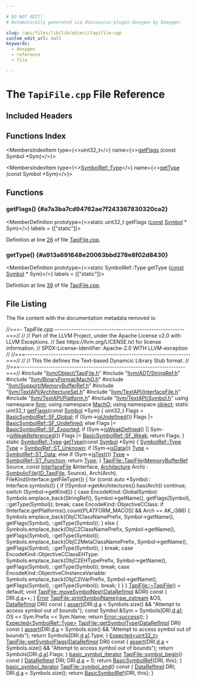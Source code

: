 ```yaml
---

# DO NOT EDIT!
# Automatically generated via docusaurus-plugin-doxygen by Doxygen.

slug: /api/files/lib/lib/object/tapifile-cpp
custom_edit_url: null
keywords:
  - doxygen
  - reference
  - file

---
```





# The `TapiFile.cpp` File Reference

<DoxygenPage pluginConfig={pluginConfig}>



## Included Headers

<IncludesList>
<IncludesListItem
  filePath="llvm/Object/TapiFile.h"
  permalink="/docs/api/files/include/include/llvm/include/llvm/object/tapifile-h"
  isLocal="true" />
<IncludesListItem
  filePath="llvm/ADT/StringRef.h"
  permalink="/docs/api/files/include/include/llvm/include/llvm/adt/stringref-h"
  isLocal="true" />
<IncludesListItem
  filePath="llvm/BinaryFormat/MachO.h"
  permalink="/docs/api/files/include/include/llvm/include/llvm/binaryformat/macho-h"
  isLocal="true" />
<IncludesListItem
  filePath="llvm/Support/MemoryBufferRef.h"
  permalink="/docs/api/files/include/include/llvm/include/llvm/support/memorybufferref-h"
  isLocal="true" />
<IncludesListItem
  filePath="llvm/TextAPI/ArchitectureSet.h"
  permalink="/docs/api/files/include/include/llvm/include/llvm/textapi/architectureset-h"
  isLocal="true" />
<IncludesListItem
  filePath="llvm/TextAPI/InterfaceFile.h"
  permalink="/docs/api/files/include/include/llvm/include/llvm/textapi/interfacefile-h"
  isLocal="true" />
<IncludesListItem
  filePath="llvm/TextAPI/Platform.h"
  permalink="/docs/api/files/include/include/llvm/include/llvm/textapi/platform-h"
  isLocal="true" />
<IncludesListItem
  filePath="llvm/TextAPI/Symbol.h"
  permalink="/docs/api/files/include/include/llvm/include/llvm/textapi/symbol-h"
  isLocal="true" />
</IncludesList>

## Functions Index

<MembersIndex>

<MembersIndexItem
  type={<>uint32&#95;t</>}
  name={<><a href="#a7a3ba7cd94762ae7f243367830320ca2">getFlags</a> (const Symbol &#42;Sym)</>}>
</MembersIndexItem>

<MembersIndexItem
  type={<><a href="/docs/api/classes/llvm/object/symbolref/#a2ea2ecb4f81936cc379aff129e440b04">SymbolRef::Type</a></>}
  name={<><a href="#a913a691648e20063bbd278e8f02d8430">getType</a> (const Symbol &#42;Sym)</>}>
</MembersIndexItem>

</MembersIndex>


<SectionDefinition>

## Functions

### getFlags() {#a7a3ba7cd94762ae7f243367830320ca2}

<MemberDefinition
  prototype={<>static uint32&#95;t getFlags (<a href="/docs/api/files/lib/lib/target/lib/target/aarch64/aarch64promoteconstant-cpp/#a90f8350fecae261c25be85d38b451bff">const</a> <a href="/docs/api/classes/llvm/macho/symbol">Symbol</a> &#42; Sym)</>}
  labels = {["static"]}>

Definition at line <a href="#l00026">26</a> of file <a href="/docs/api/files/lib/lib/object/tapifile-cpp">TapiFile.cpp</a>.
</MemberDefinition>

### getType() {#a913a691648e20063bbd278e8f02d8430}

<MemberDefinition
  prototype={<>static SymbolRef::Type getType (<a href="/docs/api/files/lib/lib/target/lib/target/aarch64/aarch64promoteconstant-cpp/#a90f8350fecae261c25be85d38b451bff">const</a> <a href="/docs/api/classes/llvm/macho/symbol">Symbol</a> &#42; Sym)</>}
  labels = {["static"]}>

Definition at line <a href="#l00039">39</a> of file <a href="/docs/api/files/lib/lib/object/tapifile-cpp">TapiFile.cpp</a>.
</MemberDefinition>

</SectionDefinition>

## File Listing

The file content with the documentation metadata removed is:

<ProgramListing>

<Link id="l00001" /><CodeLine lineNumber="1"><Highlight kind="comment">//===- TapiFile.cpp -------------------------------------------------------===//</Highlight><Highlight kind="normal"></Highlight></CodeLine>
<Link id="l00002" /><CodeLine lineNumber="2"><Highlight kind="normal"></Highlight><Highlight kind="comment">//</Highlight><Highlight kind="normal"></Highlight></CodeLine>
<Link id="l00003" /><CodeLine lineNumber="3"><Highlight kind="normal"></Highlight><Highlight kind="comment">// Part of the LLVM Project, under the Apache License v2.0 with LLVM Exceptions.</Highlight><Highlight kind="normal"></Highlight></CodeLine>
<Link id="l00004" /><CodeLine lineNumber="4"><Highlight kind="normal"></Highlight><Highlight kind="comment">// See https://llvm.org/LICENSE.txt for license information.</Highlight><Highlight kind="normal"></Highlight></CodeLine>
<Link id="l00005" /><CodeLine lineNumber="5"><Highlight kind="normal"></Highlight><Highlight kind="comment">// SPDX-License-Identifier: Apache-2.0 WITH LLVM-exception</Highlight><Highlight kind="normal"></Highlight></CodeLine>
<Link id="l00006" /><CodeLine lineNumber="6"><Highlight kind="normal"></Highlight><Highlight kind="comment">//</Highlight><Highlight kind="normal"></Highlight></CodeLine>
<Link id="l00007" /><CodeLine lineNumber="7"><Highlight kind="normal"></Highlight><Highlight kind="comment">//===----------------------------------------------------------------------===//</Highlight><Highlight kind="normal"></Highlight></CodeLine>
<Link id="l00008" /><CodeLine lineNumber="8"><Highlight kind="normal"></Highlight><Highlight kind="comment">//</Highlight><Highlight kind="normal"></Highlight></CodeLine>
<Link id="l00009" /><CodeLine lineNumber="9"><Highlight kind="normal"></Highlight><Highlight kind="comment">// This file defines the Text-based Dynamcic Library Stub format.</Highlight><Highlight kind="normal"></Highlight></CodeLine>
<Link id="l00010" /><CodeLine lineNumber="10"><Highlight kind="normal"></Highlight><Highlight kind="comment">//</Highlight><Highlight kind="normal"></Highlight></CodeLine>
<Link id="l00011" /><CodeLine lineNumber="11"><Highlight kind="normal"></Highlight><Highlight kind="comment">//===----------------------------------------------------------------------===//</Highlight><Highlight kind="normal"></Highlight></CodeLine>
<Link id="l00012" /><CodeLine lineNumber="12"><Highlight kind="normal"></Highlight></CodeLine>
<Link id="l00013" /><CodeLine lineNumber="13"><Highlight kind="normal"></Highlight><Highlight kind="preprocessor">#include &quot;<a href="/docs/api/files/include/include/llvm/include/llvm/object/tapifile-h">llvm/Object/TapiFile.h</a>&quot;</Highlight><Highlight kind="normal"></Highlight></CodeLine>
<Link id="l00014" /><CodeLine lineNumber="14"><Highlight kind="normal"></Highlight><Highlight kind="preprocessor">#include &quot;<a href="/docs/api/files/include/include/llvm/include/llvm/adt/stringref-h">llvm/ADT/StringRef.h</a>&quot;</Highlight><Highlight kind="normal"></Highlight></CodeLine>
<Link id="l00015" /><CodeLine lineNumber="15"><Highlight kind="normal"></Highlight><Highlight kind="preprocessor">#include &quot;<a href="/docs/api/files/include/include/llvm/include/llvm/binaryformat/macho-h">llvm/BinaryFormat/MachO.h</a>&quot;</Highlight><Highlight kind="normal"></Highlight></CodeLine>
<Link id="l00016" /><CodeLine lineNumber="16"><Highlight kind="normal"></Highlight><Highlight kind="preprocessor">#include &quot;<a href="/docs/api/files/include/include/llvm/include/llvm/support/memorybufferref-h">llvm/Support/MemoryBufferRef.h</a>&quot;</Highlight><Highlight kind="normal"></Highlight></CodeLine>
<Link id="l00017" /><CodeLine lineNumber="17"><Highlight kind="normal"></Highlight><Highlight kind="preprocessor">#include &quot;<a href="/docs/api/files/include/include/llvm/include/llvm/textapi/architectureset-h">llvm/TextAPI/ArchitectureSet.h</a>&quot;</Highlight><Highlight kind="normal"></Highlight></CodeLine>
<Link id="l00018" /><CodeLine lineNumber="18"><Highlight kind="normal"></Highlight><Highlight kind="preprocessor">#include &quot;<a href="/docs/api/files/include/include/llvm/include/llvm/textapi/interfacefile-h">llvm/TextAPI/InterfaceFile.h</a>&quot;</Highlight><Highlight kind="normal"></Highlight></CodeLine>
<Link id="l00019" /><CodeLine lineNumber="19"><Highlight kind="normal"></Highlight><Highlight kind="preprocessor">#include &quot;<a href="/docs/api/files/include/include/llvm/include/llvm/textapi/platform-h">llvm/TextAPI/Platform.h</a>&quot;</Highlight><Highlight kind="normal"></Highlight></CodeLine>
<Link id="l00020" /><CodeLine lineNumber="20"><Highlight kind="normal"></Highlight><Highlight kind="preprocessor">#include &quot;<a href="/docs/api/files/include/include/llvm/include/llvm/textapi/symbol-h">llvm/TextAPI/Symbol.h</a>&quot;</Highlight><Highlight kind="normal"></Highlight></CodeLine>
<Link id="l00021" /><CodeLine lineNumber="21"><Highlight kind="normal"></Highlight></CodeLine>
<Link id="l00022" /><CodeLine lineNumber="22"><Highlight kind="normal"></Highlight><Highlight kind="keyword">using namespace </Highlight><Highlight kind="normal"><a href="/docs/api/namespaces/llvm">llvm</a>;</Highlight></CodeLine>
<Link id="l00023" /><CodeLine lineNumber="23"><Highlight kind="normal"></Highlight><Highlight kind="keyword">using namespace </Highlight><Highlight kind="normal"><a href="/docs/api/namespaces/llvm/macho">MachO</a>;</Highlight></CodeLine>
<Link id="l00024" /><CodeLine lineNumber="24"><Highlight kind="normal"></Highlight><Highlight kind="keyword">using namespace </Highlight><Highlight kind="normal"><a href="/docs/api/namespaces/llvm/object">object</a>;</Highlight></CodeLine>
<Link id="l00025" /><CodeLine lineNumber="25"><Highlight kind="normal"></Highlight></CodeLine>
<Link id="l00026" /><CodeLine lineNumber="26" lineLink="#a7a3ba7cd94762ae7f243367830320ca2"><Highlight kind="normal"></Highlight><Highlight kind="keyword">static</Highlight><Highlight kind="normal"> uint32&#95;t <a href="#a7a3ba7cd94762ae7f243367830320ca2">getFlags</a>(</Highlight><Highlight kind="keyword">const</Highlight><Highlight kind="normal"> <a href="/docs/api/classes/llvm/macho/symbol">Symbol</a> &#42;Sym) &#123;</Highlight></CodeLine>
<Link id="l00027" /><CodeLine lineNumber="27"><Highlight kind="normal">  uint32&#95;t Flags = <a href="/docs/api/classes/llvm/object/basicsymbolref/#a9004a106627deafd45a7c95ee497d431a1cc593ee22b60969ba0a3cb1e5e21b34">BasicSymbolRef::SF&#95;Global</a>;</Highlight></CodeLine>
<Link id="l00028" /><CodeLine lineNumber="28"><Highlight kind="normal">  </Highlight><Highlight kind="keywordflow">if</Highlight><Highlight kind="normal"> (Sym-&gt;<a href="/docs/api/classes/llvm/macho/symbol/#a4958630033c0184bc5c6d56ae9be419b">isUndefined</a>())</Highlight></CodeLine>
<Link id="l00029" /><CodeLine lineNumber="29"><Highlight kind="normal">    Flags |= <a href="/docs/api/classes/llvm/object/basicsymbolref/#a9004a106627deafd45a7c95ee497d431ad1131f10939b205635a0dc81ca3c45d7">BasicSymbolRef::SF&#95;Undefined</a>;</Highlight></CodeLine>
<Link id="l00030" /><CodeLine lineNumber="30"><Highlight kind="normal">  </Highlight><Highlight kind="keywordflow">else</Highlight><Highlight kind="normal"></Highlight></CodeLine>
<Link id="l00031" /><CodeLine lineNumber="31"><Highlight kind="normal">    Flags |= <a href="/docs/api/classes/llvm/object/basicsymbolref/#a9004a106627deafd45a7c95ee497d431a3936e16c4ba4b109e74006ad9bdc06f8">BasicSymbolRef::SF&#95;Exported</a>;</Highlight></CodeLine>
<Link id="l00032" /><CodeLine lineNumber="32"><Highlight kind="normal"></Highlight></CodeLine>
<Link id="l00033" /><CodeLine lineNumber="33"><Highlight kind="normal">  </Highlight><Highlight kind="keywordflow">if</Highlight><Highlight kind="normal"> (Sym-&gt;<a href="/docs/api/classes/llvm/macho/symbol/#a34316d3e86024e41a84c08239a65405d">isWeakDefined</a>() || Sym-&gt;<a href="/docs/api/classes/llvm/macho/symbol/#ae25e6461883a31fe9dc9868b1af23213">isWeakReferenced</a>())</Highlight></CodeLine>
<Link id="l00034" /><CodeLine lineNumber="34"><Highlight kind="normal">    Flags |= <a href="/docs/api/classes/llvm/object/basicsymbolref/#a9004a106627deafd45a7c95ee497d431ac199a3dc25299a191397723e89fd303e">BasicSymbolRef::SF&#95;Weak</a>;</Highlight></CodeLine>
<Link id="l00035" /><CodeLine lineNumber="35"><Highlight kind="normal"></Highlight></CodeLine>
<Link id="l00036" /><CodeLine lineNumber="36"><Highlight kind="normal">  </Highlight><Highlight kind="keywordflow">return</Highlight><Highlight kind="normal"> Flags;</Highlight></CodeLine>
<Link id="l00037" /><CodeLine lineNumber="37"><Highlight kind="normal">&#125;</Highlight></CodeLine>
<Link id="l00038" /><CodeLine lineNumber="38"><Highlight kind="normal"></Highlight></CodeLine>
<Link id="l00039" /><CodeLine lineNumber="39" lineLink="#a913a691648e20063bbd278e8f02d8430"><Highlight kind="normal"></Highlight><Highlight kind="keyword">static</Highlight><Highlight kind="normal"> <a href="/docs/api/classes/llvm/object/symbolref/#a2ea2ecb4f81936cc379aff129e440b04">SymbolRef::Type</a> <a href="#a913a691648e20063bbd278e8f02d8430">getType</a>(</Highlight><Highlight kind="keyword">const</Highlight><Highlight kind="normal"> <a href="/docs/api/classes/llvm/macho/symbol">Symbol</a> &#42;Sym) &#123;</Highlight></CodeLine>
<Link id="l00040" /><CodeLine lineNumber="40"><Highlight kind="normal">  <a href="/docs/api/classes/llvm/object/symbolref/#a2ea2ecb4f81936cc379aff129e440b04">SymbolRef::Type</a> <a href="/docs/api/classes/llvm/type">Type</a> = <a href="/docs/api/classes/llvm/object/symbolref/#a2ea2ecb4f81936cc379aff129e440b04a2d334a713a4916963744a0cc31ab9552">SymbolRef::ST&#95;Unknown</a>;</Highlight></CodeLine>
<Link id="l00041" /><CodeLine lineNumber="41"><Highlight kind="normal">  </Highlight><Highlight kind="keywordflow">if</Highlight><Highlight kind="normal"> (Sym-&gt;<a href="/docs/api/classes/llvm/macho/symbol/#a05978ef58f3565e7e40ea202098c4caf">isData</a>())</Highlight></CodeLine>
<Link id="l00042" /><CodeLine lineNumber="42"><Highlight kind="normal">    <a href="/docs/api/classes/llvm/type">Type</a> = <a href="/docs/api/classes/llvm/object/symbolref/#a2ea2ecb4f81936cc379aff129e440b04a8a501fedaaa3e562541580b8f1db3975">SymbolRef::ST&#95;Data</a>;</Highlight></CodeLine>
<Link id="l00043" /><CodeLine lineNumber="43"><Highlight kind="normal">  </Highlight><Highlight kind="keywordflow">else</Highlight><Highlight kind="normal"> </Highlight><Highlight kind="keywordflow">if</Highlight><Highlight kind="normal"> (Sym-&gt;<a href="/docs/api/classes/llvm/macho/symbol/#ad526f1e4f52f0ed3992733045fc2e088">isText</a>())</Highlight></CodeLine>
<Link id="l00044" /><CodeLine lineNumber="44"><Highlight kind="normal">    <a href="/docs/api/classes/llvm/type">Type</a> = <a href="/docs/api/classes/llvm/object/symbolref/#a2ea2ecb4f81936cc379aff129e440b04a2fcf5b0171fb8526218be425765b5da1">SymbolRef::ST&#95;Function</a>;</Highlight></CodeLine>
<Link id="l00045" /><CodeLine lineNumber="45"><Highlight kind="normal"></Highlight></CodeLine>
<Link id="l00046" /><CodeLine lineNumber="46"><Highlight kind="normal">  </Highlight><Highlight kind="keywordflow">return</Highlight><Highlight kind="normal"> <a href="/docs/api/classes/llvm/type">Type</a>;</Highlight></CodeLine>
<Link id="l00047" /><CodeLine lineNumber="47"><Highlight kind="normal">&#125;</Highlight></CodeLine>
<Link id="l00048" /><CodeLine lineNumber="48"><Highlight kind="normal"></Highlight></CodeLine>
<Link id="l00049" /><CodeLine lineNumber="49" lineLink="/docs/api/classes/llvm/object/tapifile/#ac3c5a735a60750b0d6f1d232f3d359c3"><Highlight kind="normal"><a href="/docs/api/classes/llvm/object/tapifile/#ac3c5a735a60750b0d6f1d232f3d359c3">TapiFile::TapiFile</a>(<a href="/docs/api/classes/llvm/memorybufferref">MemoryBufferRef</a> Source, </Highlight><Highlight kind="keyword">const</Highlight><Highlight kind="normal"> <a href="/docs/api/classes/llvm/macho/interfacefile">InterfaceFile</a> &amp;Interface,</Highlight></CodeLine>
<Link id="l00050" /><CodeLine lineNumber="50"><Highlight kind="normal">                   <a href="/docs/api/namespaces/llvm/macho/#a70477e3fc02b7dbfd59604af47d88397">Architecture</a> Arch)</Highlight></CodeLine>
<Link id="l00051" /><CodeLine lineNumber="51"><Highlight kind="normal">    : <a href="/docs/api/classes/llvm/object/symbolicfile/#a8eeef7e2323c6f1ec25eb240e1842fee">SymbolicFile</a>(<a href="/docs/api/classes/llvm/object/binary/#af4e569b1876c0dbd751c766d6a1b926aa48048890fd6d073d88e72065fd206587">ID&#95;TapiFile</a>, Source), Arch(Arch),</Highlight></CodeLine>
<Link id="l00052" /><CodeLine lineNumber="52"><Highlight kind="normal">      FileKind(Interface.getFileType()) &#123;</Highlight></CodeLine>
<Link id="l00053" /><CodeLine lineNumber="53"><Highlight kind="normal">  </Highlight><Highlight kind="keywordflow">for</Highlight><Highlight kind="normal"> (</Highlight><Highlight kind="keyword">const</Highlight><Highlight kind="normal"> </Highlight><Highlight kind="keyword">auto</Highlight><Highlight kind="normal"> &#42;Symbol : Interface.symbols()) &#123;</Highlight></CodeLine>
<Link id="l00054" /><CodeLine lineNumber="54"><Highlight kind="normal">    if (!Symbol-&gt;getArchitectures().has(Arch))</Highlight></CodeLine>
<Link id="l00055" /><CodeLine lineNumber="55"><Highlight kind="normal">      continue;</Highlight></CodeLine>
<Link id="l00056" /><CodeLine lineNumber="56"><Highlight kind="normal"></Highlight></CodeLine>
<Link id="l00057" /><CodeLine lineNumber="57"><Highlight kind="normal">    switch (Symbol-&gt;getKind()) &#123;</Highlight></CodeLine>
<Link id="l00058" /><CodeLine lineNumber="58"><Highlight kind="normal">    case EncodeKind::GlobalSymbol:</Highlight></CodeLine>
<Link id="l00059" /><CodeLine lineNumber="59"><Highlight kind="normal">      Symbols.emplace&#95;back(StringRef(), Symbol-&gt;getName(), getFlags(Symbol),</Highlight></CodeLine>
<Link id="l00060" /><CodeLine lineNumber="60"><Highlight kind="normal">                           ::getType(Symbol));</Highlight></CodeLine>
<Link id="l00061" /><CodeLine lineNumber="61"><Highlight kind="normal">      break;</Highlight></CodeLine>
<Link id="l00062" /><CodeLine lineNumber="62"><Highlight kind="normal">    case EncodeKind::ObjectiveCClass:</Highlight></CodeLine>
<Link id="l00063" /><CodeLine lineNumber="63"><Highlight kind="normal">      if (Interface.getPlatforms().count(PLATFORM&#95;MACOS) &amp;&amp; Arch == AK&#95;i386) &#123;</Highlight></CodeLine>
<Link id="l00064" /><CodeLine lineNumber="64"><Highlight kind="normal">        Symbols.emplace&#95;back(ObjC1ClassNamePrefix, Symbol-&gt;getName(),</Highlight></CodeLine>
<Link id="l00065" /><CodeLine lineNumber="65"><Highlight kind="normal">                             getFlags(Symbol), ::getType(Symbol));</Highlight></CodeLine>
<Link id="l00066" /><CodeLine lineNumber="66"><Highlight kind="normal">      &#125; else &#123;</Highlight></CodeLine>
<Link id="l00067" /><CodeLine lineNumber="67"><Highlight kind="normal">        Symbols.emplace&#95;back(ObjC2ClassNamePrefix, Symbol-&gt;getName(),</Highlight></CodeLine>
<Link id="l00068" /><CodeLine lineNumber="68"><Highlight kind="normal">                             getFlags(Symbol), ::getType(Symbol));</Highlight></CodeLine>
<Link id="l00069" /><CodeLine lineNumber="69"><Highlight kind="normal">        Symbols.emplace&#95;back(ObjC2MetaClassNamePrefix, Symbol-&gt;getName(),</Highlight></CodeLine>
<Link id="l00070" /><CodeLine lineNumber="70"><Highlight kind="normal">                             getFlags(Symbol), ::getType(Symbol));</Highlight></CodeLine>
<Link id="l00071" /><CodeLine lineNumber="71"><Highlight kind="normal">      &#125;</Highlight></CodeLine>
<Link id="l00072" /><CodeLine lineNumber="72"><Highlight kind="normal">      break;</Highlight></CodeLine>
<Link id="l00073" /><CodeLine lineNumber="73"><Highlight kind="normal">    case EncodeKind::ObjectiveCClassEHType:</Highlight></CodeLine>
<Link id="l00074" /><CodeLine lineNumber="74"><Highlight kind="normal">      Symbols.emplace&#95;back(ObjC2EHTypePrefix, Symbol-&gt;getName(),</Highlight></CodeLine>
<Link id="l00075" /><CodeLine lineNumber="75"><Highlight kind="normal">                           getFlags(Symbol), ::getType(Symbol));</Highlight></CodeLine>
<Link id="l00076" /><CodeLine lineNumber="76"><Highlight kind="normal">      break;</Highlight></CodeLine>
<Link id="l00077" /><CodeLine lineNumber="77"><Highlight kind="normal">    case EncodeKind::ObjectiveCInstanceVariable:</Highlight></CodeLine>
<Link id="l00078" /><CodeLine lineNumber="78"><Highlight kind="normal">      Symbols.emplace&#95;back(ObjC2IVarPrefix, Symbol-&gt;getName(), getFlags(Symbol),</Highlight></CodeLine>
<Link id="l00079" /><CodeLine lineNumber="79"><Highlight kind="normal">                           ::getType(Symbol));</Highlight></CodeLine>
<Link id="l00080" /><CodeLine lineNumber="80"><Highlight kind="normal">      break;</Highlight></CodeLine>
<Link id="l00081" /><CodeLine lineNumber="81"><Highlight kind="normal">    &#125;</Highlight></CodeLine>
<Link id="l00082" /><CodeLine lineNumber="82"><Highlight kind="normal">  &#125;</Highlight></CodeLine>
<Link id="l00083" /><CodeLine lineNumber="83"><Highlight kind="normal">&#125;</Highlight></CodeLine>
<Link id="l00084" /><CodeLine lineNumber="84"><Highlight kind="normal"></Highlight></CodeLine>
<Link id="l00085" /><CodeLine lineNumber="85"><Highlight kind="normal"><a href="/docs/api/classes/llvm/object/tapifile/#a899878aeea174e8508f92827138c1190">TapiFile::~TapiFile</a>() = </Highlight><Highlight kind="keywordflow">default</Highlight><Highlight kind="normal">;</Highlight></CodeLine>
<Link id="l00086" /><CodeLine lineNumber="86"><Highlight kind="normal"></Highlight></CodeLine>
<Link id="l00087" /><CodeLine lineNumber="87" lineLink="/docs/api/classes/llvm/object/tapifile/#a63ba717b38d212032c32725eec5ac85f"><Highlight kind="normal"></Highlight><Highlight kind="keywordtype">void</Highlight><Highlight kind="normal"> <a href="/docs/api/classes/llvm/object/tapifile/#a63ba717b38d212032c32725eec5ac85f">TapiFile::moveSymbolNext</a>(<a href="/docs/api/unions/llvm/object/datarefimpl">DataRefImpl</a> &amp;DRI)</Highlight><Highlight kind="keyword"> const </Highlight><Highlight kind="normal">&#123; DRI.<a href="/docs/api/unions/llvm/object/datarefimpl/#a4f65e798a8ff3a72293bdaf9a6538e3b">d</a>.<a href="/docs/api/unions/llvm/object/datarefimpl/#a7fdc4ddba62f47c71da3252c30ce9441">a</a>++; &#125;</Highlight></CodeLine>
<Link id="l00088" /><CodeLine lineNumber="88"><Highlight kind="normal"></Highlight></CodeLine>
<Link id="l00089" /><CodeLine lineNumber="89" lineLink="/docs/api/classes/llvm/object/tapifile/#adca4e4eb68596005a1a79bcd3ab94a8f"><Highlight kind="normal"><a href="/docs/api/classes/llvm/error">Error</a> <a href="/docs/api/classes/llvm/object/tapifile/#adca4e4eb68596005a1a79bcd3ab94a8f">TapiFile::printSymbolName</a>(<a href="/docs/api/classes/llvm/raw-ostream">raw&#95;ostream</a> &amp;OS, <a href="/docs/api/unions/llvm/object/datarefimpl">DataRefImpl</a> DRI)</Highlight><Highlight kind="keyword"> const </Highlight><Highlight kind="normal">&#123;</Highlight></CodeLine>
<Link id="l00090" /><CodeLine lineNumber="90"><Highlight kind="normal">  <a href="/docs/api/files/lib/lib/target/lib/target/amdgpu/silowercontrolflow-cpp/#a4868c5d81c5ccc98c47aeab6244346a0">assert</a>(DRI.<a href="/docs/api/unions/llvm/object/datarefimpl/#a4f65e798a8ff3a72293bdaf9a6538e3b">d</a>.<a href="/docs/api/unions/llvm/object/datarefimpl/#a7fdc4ddba62f47c71da3252c30ce9441">a</a> &lt; Symbols.size() &amp;&amp; </Highlight><Highlight kind="stringliteral">&quot;Attempt to access symbol out of bounds&quot;</Highlight><Highlight kind="normal">);</Highlight></CodeLine>
<Link id="l00091" /><CodeLine lineNumber="91"><Highlight kind="normal">  </Highlight><Highlight kind="keyword">const</Highlight><Highlight kind="normal"> Symbol &amp;Sym = Symbols&#91;DRI.<a href="/docs/api/unions/llvm/object/datarefimpl/#a4f65e798a8ff3a72293bdaf9a6538e3b">d</a>.<a href="/docs/api/unions/llvm/object/datarefimpl/#a7fdc4ddba62f47c71da3252c30ce9441">a</a>&#93;;</Highlight></CodeLine>
<Link id="l00092" /><CodeLine lineNumber="92"><Highlight kind="normal">  OS &lt;&lt; Sym.Prefix &lt;&lt; Sym.Name;</Highlight></CodeLine>
<Link id="l00093" /><CodeLine lineNumber="93"><Highlight kind="normal">  </Highlight><Highlight kind="keywordflow">return</Highlight><Highlight kind="normal"> <a href="/docs/api/classes/llvm/error/#a4dfd0813c3d0e0a30439b5a3e9196b59">Error::success</a>();</Highlight></CodeLine>
<Link id="l00094" /><CodeLine lineNumber="94"><Highlight kind="normal">&#125;</Highlight></CodeLine>
<Link id="l00095" /><CodeLine lineNumber="95"><Highlight kind="normal"></Highlight></CodeLine>
<Link id="l00096" /><CodeLine lineNumber="96" lineLink="/docs/api/classes/llvm/object/tapifile/#a1c4e0233339823b24f6d75fafa62e541"><Highlight kind="normal"><a href="/docs/api/classes/llvm/expected">Expected&lt;SymbolRef::Type&gt;</a> <a href="/docs/api/classes/llvm/object/tapifile/#a1c4e0233339823b24f6d75fafa62e541">TapiFile::getSymbolType</a>(<a href="/docs/api/unions/llvm/object/datarefimpl">DataRefImpl</a> DRI)</Highlight><Highlight kind="keyword"> const </Highlight><Highlight kind="normal">&#123;</Highlight></CodeLine>
<Link id="l00097" /><CodeLine lineNumber="97"><Highlight kind="normal">  <a href="/docs/api/files/lib/lib/target/lib/target/amdgpu/silowercontrolflow-cpp/#a4868c5d81c5ccc98c47aeab6244346a0">assert</a>(DRI.<a href="/docs/api/unions/llvm/object/datarefimpl/#a4f65e798a8ff3a72293bdaf9a6538e3b">d</a>.<a href="/docs/api/unions/llvm/object/datarefimpl/#a7fdc4ddba62f47c71da3252c30ce9441">a</a> &lt; Symbols.size() &amp;&amp; </Highlight><Highlight kind="stringliteral">&quot;Attempt to access symbol out of bounds&quot;</Highlight><Highlight kind="normal">);</Highlight></CodeLine>
<Link id="l00098" /><CodeLine lineNumber="98"><Highlight kind="normal">  </Highlight><Highlight kind="keywordflow">return</Highlight><Highlight kind="normal"> Symbols&#91;DRI.<a href="/docs/api/unions/llvm/object/datarefimpl/#a4f65e798a8ff3a72293bdaf9a6538e3b">d</a>.<a href="/docs/api/unions/llvm/object/datarefimpl/#a7fdc4ddba62f47c71da3252c30ce9441">a</a>&#93;.Type;</Highlight></CodeLine>
<Link id="l00099" /><CodeLine lineNumber="99"><Highlight kind="normal">&#125;</Highlight></CodeLine>
<Link id="l00100" /><CodeLine lineNumber="100"><Highlight kind="normal"></Highlight></CodeLine>
<Link id="l00101" /><CodeLine lineNumber="101" lineLink="/docs/api/classes/llvm/object/tapifile/#a7af37dcdec18520b170738f617edb3ff"><Highlight kind="normal"><a href="/docs/api/classes/llvm/expected">Expected&lt;uint32&#95;t&gt;</a> <a href="/docs/api/classes/llvm/object/tapifile/#a7af37dcdec18520b170738f617edb3ff">TapiFile::getSymbolFlags</a>(<a href="/docs/api/unions/llvm/object/datarefimpl">DataRefImpl</a> DRI)</Highlight><Highlight kind="keyword"> const </Highlight><Highlight kind="normal">&#123;</Highlight></CodeLine>
<Link id="l00102" /><CodeLine lineNumber="102"><Highlight kind="normal">  <a href="/docs/api/files/lib/lib/target/lib/target/amdgpu/silowercontrolflow-cpp/#a4868c5d81c5ccc98c47aeab6244346a0">assert</a>(DRI.<a href="/docs/api/unions/llvm/object/datarefimpl/#a4f65e798a8ff3a72293bdaf9a6538e3b">d</a>.<a href="/docs/api/unions/llvm/object/datarefimpl/#a7fdc4ddba62f47c71da3252c30ce9441">a</a> &lt; Symbols.size() &amp;&amp; </Highlight><Highlight kind="stringliteral">&quot;Attempt to access symbol out of bounds&quot;</Highlight><Highlight kind="normal">);</Highlight></CodeLine>
<Link id="l00103" /><CodeLine lineNumber="103"><Highlight kind="normal">  </Highlight><Highlight kind="keywordflow">return</Highlight><Highlight kind="normal"> Symbols&#91;DRI.<a href="/docs/api/unions/llvm/object/datarefimpl/#a4f65e798a8ff3a72293bdaf9a6538e3b">d</a>.<a href="/docs/api/unions/llvm/object/datarefimpl/#a7fdc4ddba62f47c71da3252c30ce9441">a</a>&#93;.Flags;</Highlight></CodeLine>
<Link id="l00104" /><CodeLine lineNumber="104"><Highlight kind="normal">&#125;</Highlight></CodeLine>
<Link id="l00105" /><CodeLine lineNumber="105"><Highlight kind="normal"></Highlight></CodeLine>
<Link id="l00106" /><CodeLine lineNumber="106" lineLink="/docs/api/classes/llvm/object/tapifile/#af56959464dadcc921ebda3ed54b93a20"><Highlight kind="normal"><a href="/docs/api/namespaces/llvm/object/#a5bf1bfacdebc64c1f70e3b2861ba76eb">basic&#95;symbol&#95;iterator</a> <a href="/docs/api/classes/llvm/object/tapifile/#af56959464dadcc921ebda3ed54b93a20">TapiFile::symbol&#95;begin</a>()</Highlight><Highlight kind="keyword"> const </Highlight><Highlight kind="normal">&#123;</Highlight></CodeLine>
<Link id="l00107" /><CodeLine lineNumber="107"><Highlight kind="normal">  <a href="/docs/api/unions/llvm/object/datarefimpl">DataRefImpl</a> DRI;</Highlight></CodeLine>
<Link id="l00108" /><CodeLine lineNumber="108"><Highlight kind="normal">  DRI.<a href="/docs/api/unions/llvm/object/datarefimpl/#a4f65e798a8ff3a72293bdaf9a6538e3b">d</a>.<a href="/docs/api/unions/llvm/object/datarefimpl/#a7fdc4ddba62f47c71da3252c30ce9441">a</a> = 0;</Highlight></CodeLine>
<Link id="l00109" /><CodeLine lineNumber="109"><Highlight kind="normal">  </Highlight><Highlight kind="keywordflow">return</Highlight><Highlight kind="normal"> <a href="/docs/api/classes/llvm/object/basicsymbolref">BasicSymbolRef</a>&#123;DRI, </Highlight><Highlight kind="keyword">this</Highlight><Highlight kind="normal">&#125;;</Highlight></CodeLine>
<Link id="l00110" /><CodeLine lineNumber="110"><Highlight kind="normal">&#125;</Highlight></CodeLine>
<Link id="l00111" /><CodeLine lineNumber="111"><Highlight kind="normal"></Highlight></CodeLine>
<Link id="l00112" /><CodeLine lineNumber="112" lineLink="/docs/api/classes/llvm/object/tapifile/#a907ef84aed41f8c243c9f2d3cea62dae"><Highlight kind="normal"><a href="/docs/api/namespaces/llvm/object/#a5bf1bfacdebc64c1f70e3b2861ba76eb">basic&#95;symbol&#95;iterator</a> <a href="/docs/api/classes/llvm/object/tapifile/#a907ef84aed41f8c243c9f2d3cea62dae">TapiFile::symbol&#95;end</a>()</Highlight><Highlight kind="keyword"> const </Highlight><Highlight kind="normal">&#123;</Highlight></CodeLine>
<Link id="l00113" /><CodeLine lineNumber="113"><Highlight kind="normal">  <a href="/docs/api/unions/llvm/object/datarefimpl">DataRefImpl</a> DRI;</Highlight></CodeLine>
<Link id="l00114" /><CodeLine lineNumber="114"><Highlight kind="normal">  DRI.<a href="/docs/api/unions/llvm/object/datarefimpl/#a4f65e798a8ff3a72293bdaf9a6538e3b">d</a>.<a href="/docs/api/unions/llvm/object/datarefimpl/#a7fdc4ddba62f47c71da3252c30ce9441">a</a> = Symbols.size();</Highlight></CodeLine>
<Link id="l00115" /><CodeLine lineNumber="115"><Highlight kind="normal">  </Highlight><Highlight kind="keywordflow">return</Highlight><Highlight kind="normal"> <a href="/docs/api/classes/llvm/object/basicsymbolref">BasicSymbolRef</a>&#123;DRI, </Highlight><Highlight kind="keyword">this</Highlight><Highlight kind="normal">&#125;;</Highlight></CodeLine>
<Link id="l00116" /><CodeLine lineNumber="116"><Highlight kind="normal">&#125;</Highlight></CodeLine>

</ProgramListing>

</DoxygenPage>
